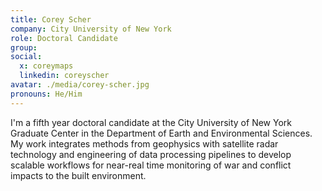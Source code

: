```yaml
---
title: Corey Scher
company: City University of New York
role: Doctoral Candidate
group:
social:
  x: coreymaps
  linkedin: coreyscher
avatar: ./media/corey-scher.jpg
pronouns: He/Him
---
```

I'm a fifth year doctoral candidate at the City University of New York Graduate Center in the Department of Earth and Environmental Sciences. My work integrates methods from geophysics with satellite radar technology and engineering of data processing pipelines to develop scalable workflows for near-real time monitoring of war and conflict impacts to the built environment.